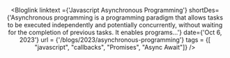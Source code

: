 
<Header />
<Bloglink
	linktext ={'GitHub OAuth 2.0 Authorization with React'}
	shortDes={'GitHub supports OAuth 2.0, which is an industry-standard protocol for authorization. It allows users to grant third-party applications limited access to their GitHub accounts without sharing their passwords...'}
	date={'Oct 5, 2023'}
	url = {'/blogs/2023/github-auth'}
	tags = {["React","javascript"]}
/>

<Bloglink
	linktext ={'Javascript Asynchronous Programming'}
	shortDes={'Asynchronous programming is a programming paradigm that allows tasks to be executed independently and potentially concurrently, without waiting for the completion of previous tasks. It enables programs...'}
	date={'Oct 6, 2023'}
	url = {'/blogs/2023/asynchronous-programming'}
	tags = {[ "javascript", "callbacks", "Promises", "Async Await"]}
/>
